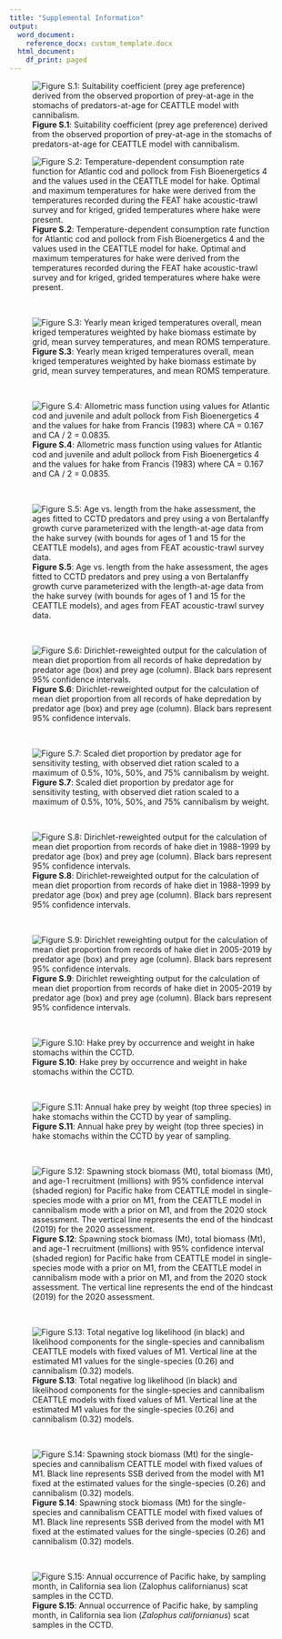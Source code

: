 ```yaml
---
title: "Supplemental Information"
output:
  word_document:
    reference_docx: custom_template.docx
  html_document:
    df_print: paged
---
```

![**Figure S.1**: Suitability coefficient (prey age preference) derived from the observed proportion of prey-at-age in the stomachs of predators-at-age for CEATTLE model with cannibalism.](./plots/CEATTLE/cannibalism/suitability.png)

![**Figure S.2**: Temperature-dependent consumption rate function for Atlantic cod and pollock from Fish Bioenergetics 4 and the values used in the CEATTLE model for hake. Optimal and maximum temperatures for hake were derived from the temperatures recorded during the FEAT hake acoustic-trawl survey and for kriged, grided temperatures where hake were present.](./plots/bioenergetics/temp_consumption.png)

 &nbsp;  
 
 ![**Figure S.3**: Yearly mean kriged temperatures overall, mean kriged temperatures weighted by hake biomass estimate by grid, mean survey temperatures, and mean ROMS temperature.](./plots/temperature/mean_temp_compared.png)

 &nbsp;  

![**Figure S.4**: Allometric mass function using values for Atlantic cod and juvenile and adult pollock from Fish Bioenergetics 4 and the values for hake from Francis (1983) where CA = 0.167 and CA / 2 = 0.0835.](./plots/bioenergetics/allometric_mass.png)

 &nbsp;  

![**Figure S.5**: Age vs. length from the hake assessment, the ages fitted to CCTD predators and prey using a von Bertalanffy growth curve parameterized with the length-at-age data from the hake survey (with bounds for ages of 1 and 15 for the CEATTLE models), and ages from FEAT acoustic-trawl survey data.](./plots/diet/growth_curve.png)

 &nbsp;  

![**Figure S.6**: Dirichlet-reweighted output for the calculation of mean diet proportion from all records of hake depredation by predator age (box) and prey age (column). Black bars represent 95% confidence intervals.](./plots/diet/Dirichlet/Dirichlet_all_years.png)

 &nbsp;  
 
 ![**Figure S.7**: Scaled diet proportion by predator age for sensitivity testing, with observed diet ration scaled to a maximum of 0.5%, 10%, 50%, and 75% cannibalism by weight.](./plots/CEATTLE/cannibalism/Testing/sensitivity_prop.png)
 
  &nbsp;  
 
 ![**Figure S.8**: Dirichlet-reweighted output for the calculation of mean diet proportion from records of hake diet in 1988-1999 by predator age (box) and prey age (column). Black bars represent 95% confidence intervals.](./plots/diet/Dirichlet/Dirichlet_90s.png)

 &nbsp;  

![**Figure S.9**: Dirichlet reweighting output for the calculation of mean diet proportion from records of hake diet in 2005-2019 by predator age (box) and prey age (column). Black bars represent 95% confidence intervals.](./plots/diet/Dirichlet/Dirichlet_recent.png)

 &nbsp;  

![**Figure S.10**: Hake prey by occurrence and weight in hake stomachs within the CCTD.](./plots/diet/hake_prey_species.png)

 &nbsp;  

![**Figure S.11**: Annual hake prey by weight (top three species) in hake stomachs within the CCTD by year of sampling.](./plots/diet/hake_prey_yearly.png)

 &nbsp; 
 
![**Figure S.12**: Spawning stock biomass (Mt), total biomass (Mt), and age-1 recruitment (millions) with 95% confidence interval (shaded region) for Pacific hake from CEATTLE model in single-species mode with a prior on M1, from the CEATTLE model in cannibalism mode with a prior on M1, and from the 2020 stock assessment. The vertical line represents the end of the hindcast (2019) for the 2020 assessment.](./plots/CEATTLE/cannibalism/popdyn_M1prior.png) 

 &nbsp; 

![**Figure S.13**: Total negative log likelihood (in black) and likelihood components for the single-species and cannibalism CEATTLE models with fixed values of M1. Vertical line at the estimated M1 values for the single-species (0.26) and cannibalism (0.32) models. ](./plots/CEATTLE/cannibalism/Testing/M1/M1_comp_profile.png)

  &nbsp; 

![**Figure S.14**: Spawning stock biomass (Mt) for the single-species and cannibalism CEATTLE model with fixed values of M1. Black line represents SSB derived from the model with M1 fixed at the estimated values for the single-species (0.26) and cannibalism (0.32) models.](./plots/CEATTLE/cannibalism/Testing/M1/M1_profile_SSB.png)
 
 &nbsp; 

![**Figure S.15**: Annual occurrence of Pacific hake, by sampling month, in California sea lion (*Zalophus californianus*) scat samples in the CCTD.](./plots/diet/Non-hake/CSL_hake_monthly.png)

